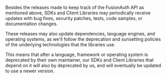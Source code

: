 Besides the releases made to keep track of the FusionAuth API as mentioned above, SDKs and Client Libraries may periodically receive updates with bug fixes, security patches, tests, code samples, or documentation changes.

These releases may also update dependencies, language engines, and operating systems, as we'll follow the deprecation and sunsetting policies of the underlying technologies that the libraries use.

This means that after a language, framework or operating system is deprecated by their own maintainer, our SDKs and Client Libraries that depend on it will also by deprecated by us, and will eventually be updated to use a newer version.
